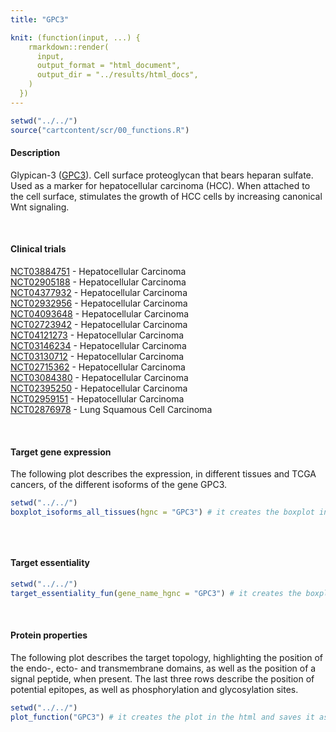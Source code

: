 ```yaml
---
title: "GPC3"

knit: (function(input, ...) {
    rmarkdown::render(
      input,
      output_format = "html_document",
      output_dir = "../results/html_docs",
    )
  })
---
```

<style>
  .scrollingplot{
      overflow-x:scroll;
      white-space: nowrap;
  }

  .scrollingplot img{
     max-width: 40cm;
  }

</style>

```r
setwd("../../")
source("cartcontent/scr/00_functions.R")
```


<h4>Description</h4>
Glypican-3 ([GPC3](https://www.uniprot.org/uniprot/P51654)). Cell surface proteoglycan that bears heparan sulfate. Used as a marker for hepatocellular carcinoma (HCC). When attached to the cell surface, stimulates the growth of HCC cells by increasing canonical Wnt signaling. 

<br> 

<h4>Clinical trials</h4> 
[NCT03884751](https://clinicaltrials.gov/ct2/show/NCT03884751) - Hepatocellular Carcinoma <br>
[NCT02905188](https://clinicaltrials.gov/ct2/show/NCT02905188) - Hepatocellular Carcinoma <br> 
[NCT04377932](https://clinicaltrials.gov/ct2/show/NCT04377932) - Hepatocellular Carcinoma <br>
[NCT02932956](https://clinicaltrials.gov/ct2/show/NCT02932956) - Hepatocellular Carcinoma <br>
[NCT04093648](https://clinicaltrials.gov/ct2/show/NCT04093648) - Hepatocellular Carcinoma <br>
[NCT02723942](https://clinicaltrials.gov/ct2/show/NCT02723942) - Hepatocellular Carcinoma <br>
[NCT04121273](https://clinicaltrials.gov/ct2/show/NCT04121273) - Hepatocellular Carcinoma <br>
[NCT03146234](https://clinicaltrials.gov/ct2/show/NCT03146234) - Hepatocellular Carcinoma <br>
[NCT03130712](https://clinicaltrials.gov/ct2/show/NCT03130712) - Hepatocellular Carcinoma <br>
[NCT02715362](https://clinicaltrials.gov/ct2/show/NCT02715362) - Hepatocellular Carcinoma <br>
[NCT03084380](https://clinicaltrials.gov/ct2/show/NCT03084380) - Hepatocellular Carcinoma <br>
[NCT02395250](https://clinicaltrials.gov/ct2/show/NCT02395250) - Hepatocellular Carcinoma <br>
[NCT02959151](https://clinicaltrials.gov/ct2/show/NCT02959151) - Hepatocellular Carcinoma <br>
[NCT02876978](https://clinicaltrials.gov/ct2/show/NCT02876978) - Lung Squamous Cell Carcinoma 

<br>

<h4>Target gene expression</h4>
The following plot describes the expression, in different tissues and TCGA cancers, of the different isoforms of the gene GPC3.
<div class="scrollingplot">
```r
setwd("../../")
boxplot_isoforms_all_tissues(hgnc = "GPC3") # it creates the boxplot in the html and saves it as .pdf in the plot/isoform_expression folder
```
</div>
<br>

<h4>Target essentiality</h4>
```r
setwd("../../")
target_essentiality_fun(gene_name_hgnc = "GPC3") # it creates the boxplot in the html and saves it as .pdf in the plot/target_essentiality folder
```

<br>

<h4>Protein properties</h4>
The following plot describes the target topology, highlighting the position of the endo-, ecto- and transmembrane domains, as well as the position of a signal peptide, when present. 
The last three rows describe the position of potential epitopes, as well as phosphorylation and glycosylation sites. 
```r
setwd("../../")
plot_function("GPC3") # it creates the plot in the html and saves it as .pdf in the plot/protein_properties folder
```